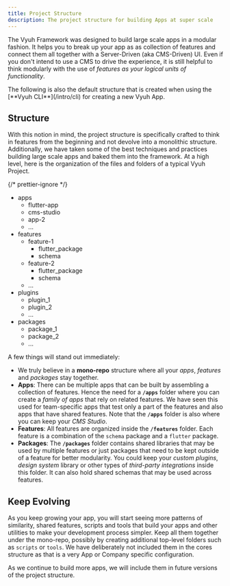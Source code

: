 ```yaml
---
title: Project Structure
description: The project structure for building Apps at super scale
---
```



The Vyuh Framework was designed to build large scale apps in a modular fashion.
It helps you to break up your app as as collection of features and connect them
all together with a Server-Driven (aka CMS-Driven) UI. Even if you don't intend
to use a CMS to drive the experience, it is still helpful to think modularly
with the use of _features as your logical units of functionality_.

<Aside>
  The following is also the default structure that is created when using the
  [**Vyuh CLI**](/intro/cli) for creating a new Vyuh App.
</Aside>

## Structure

With this notion in mind, the project structure is specifically crafted to think
in features from the beginning and not devolve into a monolithic structure.
Additionally, we have taken some of the best techniques and practices building
large scale apps and baked them into the framework. At a high level, here is the
organization of the files and folders of a typical Vyuh Project.

{/* prettier-ignore */}
<FileTree>

- apps
  - flutter-app
  - cms-studio
  - app-2
  - ...
- features
  - feature-1
    - flutter_package
    - schema
  - feature-2
    - flutter_package
    - schema
  - ...
- plugins
  - plugin_1
  - plugin_2
  - ...
- packages
  - package_1
  - package_2
  - ...

</FileTree>

A few things will stand out immediately:

- We truly believe in a **mono-repo** structure where all your _apps_,
  _features_ and _packages_ stay together.
- **Apps**: There can be multiple apps that can be built by assembling a
  collection of features. Hence the need for a **`/apps`** folder where you can
  create a _family of apps_ that rely on related features. We have seen this
  used for team-specific apps that test only a part of the features and also
  apps that have shared features. Note that the **`/apps`** folder is also where
  you can keep your _CMS Studio_.
- **Features**: All features are organized inside the **`/features`** folder.
  Each feature is a combination of the `schema` package and a `flutter` package.
- **Packages**: The **`/packages`** folder contains shared libraries that may be
  used by multiple features or just packages that need to be kept outside of a
  feature for better modularity. You could keep your _custom plugins_, _design
  system_ library or other types of _third-party integrations_ inside this
  folder. It can also hold shared schemas that may be used across features.

## Keep Evolving

As you keep growing your app, you will start seeing more patterns of similarity,
shared features, scripts and tools that build your apps and other utilities to
make your development process simpler. Keep all them together under the
mono-repo, possibly by creating additional top-level folders such as `scripts`
or `tools`. We have deliberately not included them in the cores structure as
that is a very App or Company specific configuration.

As we continue to build more apps, we will include them in future versions of
the project structure.
